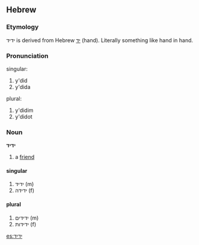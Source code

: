 ==Hebrew==

===Etymology===
ידיד is derived from Hebrew [[יד]] (hand). Literally something like hand in hand.

===Pronunciation===
;singular:
# y'did
# y'dida
;plural:
# y'didim
# y'didot

===Noun===
'''ידיד'''

# a [[friend]]

====singular====
{{rfc-header|singular}}
# ידיד (m)
# ידידה (f)

====plural====
# ידידים (m)
# ידידות (f)

[[es:ידיד]]